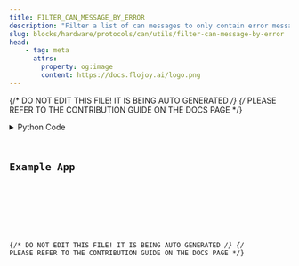 ```yaml
---
title: FILTER_CAN_MESSAGE_BY_ERROR
description: "Filter a list of can messages to only contain error messages"
slug: blocks/hardware/protocols/can/utils/filter-can-message-by-error
head:
    - tag: meta
      attrs:
        property: og:image
        content: https://docs.flojoy.ai/logo.png
---
```


{/* DO NOT EDIT THIS FILE! IT IS BEING AUTO GENERATED */}
{/* PLEASE REFER TO THE CONTRIBUTION GUIDE ON THE DOCS PAGE */}


<DownloadStudioBanner />
<PythonDocsDisplay docstring={block_data["docstring"]} />
<details>
<summary>Python Code</summary>



<Code code={pythonCode} lang="py" wrap theme="dracula" />

[Find this Flojoy Block on GitHub](https://github.com/flojoy-ai/blocks/blob/main/blocks/HARDWARE/PROTOCOLS/CAN/UTILS/FILTER_CAN_MESSAGE_BY_ERROR/FILTER_CAN_MESSAGE_BY_ERROR.py)

</details>

## Example App


<GetHelpWidget />


<AppDisplay app={app} blockName="FILTER_CAN_MESSAGE_BY_ERROR" client:visible />


<Example />

{/* DO NOT EDIT THIS FILE! IT IS BEING AUTO GENERATED */}
{/* PLEASE REFER TO THE CONTRIBUTION GUIDE ON THE DOCS PAGE */}
